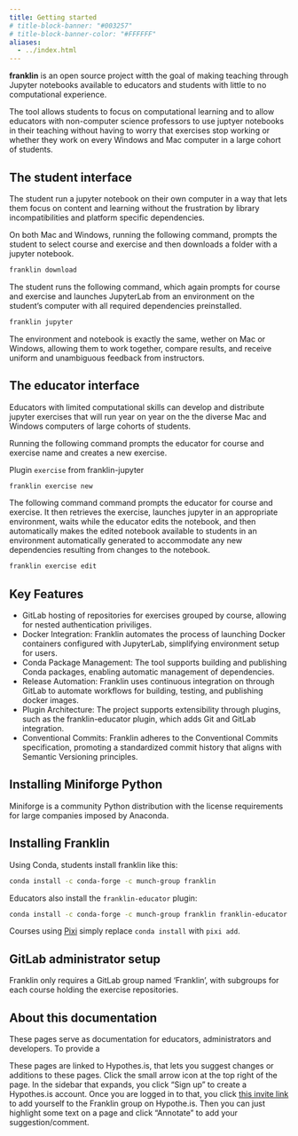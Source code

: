 ```yaml
---
title: Getting started
# title-block-banner: "#003257"
# title-block-banner-color: "#FFFFFF"
aliases:
  - ../index.html
---
```


**franklin** is an open source project witth the goal of making teaching through Jupyter notebooks available to educators and students with little to no computational experience.

The tool allows students to focus on computational learning and to allow educators with non-computer science professors to use juptyer notebooks in their teaching without having to worry that exercises stop working or whether they work on every Windows and Mac computer in a large cohort of students.

## The student interface

The student run a jupyter notebook on their own computer in a way that lets them focus on content and learning without the frustration by library incompatibilities and platform specific dependencies. 

On both Mac and Windows, running the following command, prompts the student to select course and exercise and then downloads a folder with a jupyter notebook.

```.bash
franklin download
```

The student runs the following command, which again prompts for course and exercise and launches JupyterLab from an environment on the student's computer with all required dependencies preinstalled.

```.bash
franklin jupyter
```

The environment and notebook is exactly the same, wether on Mac or Windows, allowing them to work together, compare results, and receive uniform and unambiguous feedback from instructors.

## The educator interface

Educators with limited computational skills can develop and distribute jupyter exercises that will run year on year on the the diverse Mac and Windows computers of large cohorts of students.

Running the following command prompts the educator for course and exercise name and creates a new exercise. 

Plugin `exercise` from franklin-jupyter

```.bash
franklin exercise new
```

The following command command prompts the educator for course and exercise. It then retrieves the exercise, launches jupyter in an appropriate environment, waits while the educator edits the notebook, and then automatically makes the edited notebook available to students in an environment automatically generated to accommodate any new dependencies resulting from changes to the notebook.

```.bash
franklin exercise edit
```

## Key Features

- GitLab hosting of repositories for exercises grouped by course, allowing for nested authentication priviliges.
- Docker Integration: Franklin automates the process of launching Docker containers configured with JupyterLab, simplifying environment setup for users.
- Conda Package Management: The tool supports building and publishing Conda packages, enabling automatic management of dependencies.
- Release Automation: Franklin uses continuous integration on through GitLab to automate workflows for building, testing, and publishing docker images.
- Plugin Architecture: The project supports extensibility through plugins, such as the franklin-educator plugin, which adds Git and GitLab integration.
- Conventional Commits: Franklin adheres to the Conventional Commits specification, promoting a standardized commit history that aligns with Semantic Versioning principles.

## Installing Miniforge Python

Miniforge is a community Python distribution with the license requirements for large companies imposed by Anaconda. 

## Installing Franklin

Using Conda, students install franklin like this:

```.bash
conda install -c conda-forge -c munch-group franklin
```

Educators also install the `franklin-educator` plugin:

```.bash
conda install -c conda-forge -c munch-group franklin franklin-educator
```

Courses using [Pixi](https://pixi.sh/latest/) simply replace `conda install` with `pixi add`.

## GitLab administrator setup

Franklin only requires a GitLab group named 'Franklin', with subgroups for each course holding the exercise repositories.

## About this documentation

These pages serve as documentation for educators, administrators and developers. To provide a 

These pages are linked to Hypothes.is, that lets you suggest changes or additions to these pages. Click the small arrow icon at the top right of the page. In the sidebar that expands, you click "Sign up" to create a Hypothes.is account. Once you are logged in to that, you click [this invite link](https://hypothes.is/groups/99akKdQZ/franklin) to add yourself to the Franklin group on Hypothe.is. Then you can just highlight some text on a page and click "Annotate" to add your suggestion/comment. 

